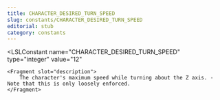 ```yaml
---
title: CHARACTER_DESIRED_TURN_SPEED
slug: constants/CHARACTER_DESIRED_TURN_SPEED
editorial: stub
category: constants
---
```


<LSLConstant
	name="CHARACTER_DESIRED_TURN_SPEED"
	type="integer"
	value="12"
>
	<Fragment slot="description">
		The character's maximum speed while turning about the Z axis. - Note that this is only loosely enforced.
	</Fragment>
</LSLConstant>
